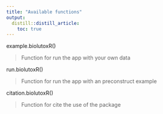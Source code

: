 ```yaml
---
title: "Available functions"
output:
  distill::distill_article:
    toc: true
---
```


example.biolutoxR()

> Function for run the app with your own data

run.biolutoxR()

> Function for run the app with an preconstruct example

citation.biolutoxR()

> Function for cite the use of the package 